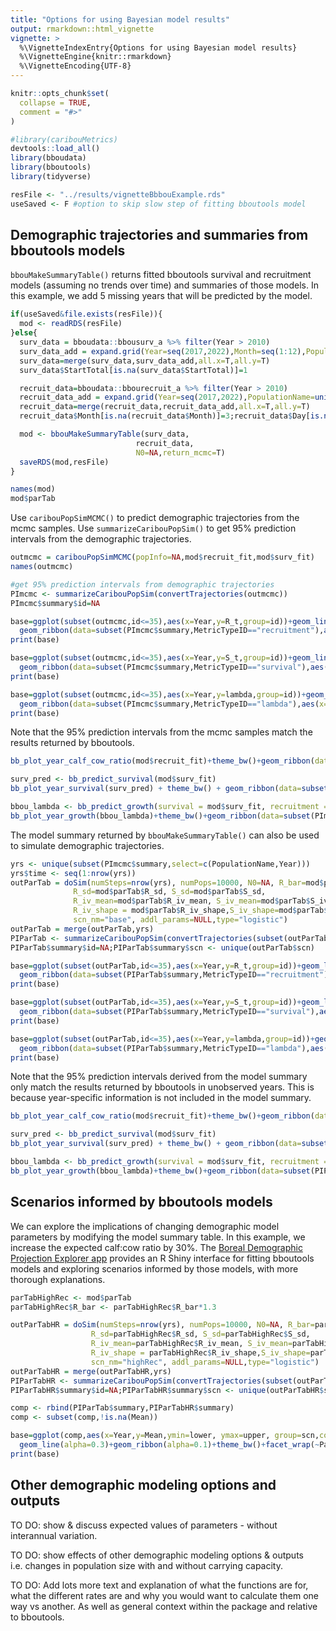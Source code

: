```yaml
---
title: "Options for using Bayesian model results"
output: rmarkdown::html_vignette
vignette: >
  %\VignetteIndexEntry{Options for using Bayesian model results}
  %\VignetteEngine{knitr::rmarkdown}
  %\VignetteEncoding{UTF-8}
---
```


```r
knitr::opts_chunk$set(
  collapse = TRUE,
  comment = "#>"
)
```

```r
#library(caribouMetrics)
devtools::load_all()
library(bboudata)
library(bboutools)
library(tidyverse)

resFile <- "../results/vignetteBbbouExample.rds"
useSaved <- F #option to skip slow step of fitting bboutools model
```

## Demographic trajectories and summaries from bboutools models

`bbouMakeSummaryTable()` returns fitted bboutools survival and recruitment models (assuming no trends over time) and summaries of those models. In this example, we add 5 missing years that will be predicted by the model. 
```r

if(useSaved&file.exists(resFile)){
  mod <- readRDS(resFile)
}else{
  surv_data = bboudata::bbousurv_a %>% filter(Year > 2010)
  surv_data_add = expand.grid(Year=seq(2017,2022),Month=seq(1:12),PopulationName=unique(surv_data$PopulationName))
  surv_data=merge(surv_data,surv_data_add,all.x=T,all.y=T)
  surv_data$StartTotal[is.na(surv_data$StartTotal)]=1

  recruit_data=bboudata::bbourecruit_a %>% filter(Year > 2010)
  recruit_data_add = expand.grid(Year=seq(2017,2022),PopulationName=unique(recruit_data$PopulationName))
  recruit_data=merge(recruit_data,recruit_data_add,all.x=T,all.y=T)
  recruit_data$Month[is.na(recruit_data$Month)]=3;recruit_data$Day[is.na(recruit_data$Day)]=15

  mod <- bbouMakeSummaryTable(surv_data,
                            recruit_data,
                            N0=NA,return_mcmc=T)
  saveRDS(mod,resFile)
}

names(mod)
mod$parTab
```                              

Use `caribouPopSimMCMC()` to predict demographic trajectories from the mcmc samples. Use `summarizeCaribouPopSim()` to get 95% prediction intervals from the demographic trajectories. 
```r
outmcmc = caribouPopSimMCMC(popInfo=NA,mod$recruit_fit,mod$surv_fit)
names(outmcmc)

#get 95% prediction intervals from demographic trajectories
PImcmc <- summarizeCaribouPopSim(convertTrajectories(outmcmc))
PImcmc$summary$id=NA
```

```r
base=ggplot(subset(outmcmc,id<=35),aes(x=Year,y=R_t,group=id))+geom_line(alpha=0.3)+theme_bw()+
  geom_ribbon(data=subset(PImcmc$summary,MetricTypeID=="recruitment"),aes(x=Year,y=Mean,ymin=lower,ymax=upper),alpha=0.1)
print(base)

base=ggplot(subset(outmcmc,id<=35),aes(x=Year,y=S_t,group=id))+geom_line(alpha=0.3)+theme_bw()+
  geom_ribbon(data=subset(PImcmc$summary,MetricTypeID=="survival"),aes(x=Year,y=Mean,ymin=lower,ymax=upper),alpha=0.1)
print(base)

base=ggplot(subset(outmcmc,id<=35),aes(x=Year,y=lambda,group=id))+geom_line(alpha=0.3)+theme_bw()+
  geom_ribbon(data=subset(PImcmc$summary,MetricTypeID=="lambda"),aes(x=Year,y=Mean,ymin=lower,ymax=upper),alpha=0.1)
print(base)
```

Note that the 95% prediction intervals from the mcmc samples match the results returned by bboutools.
```r
bb_plot_year_calf_cow_ratio(mod$recruit_fit)+theme_bw()+geom_ribbon(data=subset(PImcmc$summary,MetricTypeID=="recruitment"),aes(x=Year,y=Mean,ymin=lower,ymax=upper),alpha=0.1)

surv_pred <- bb_predict_survival(mod$surv_fit)
bb_plot_year_survival(surv_pred) + theme_bw() + geom_ribbon(data=subset(PImcmc$summary,MetricTypeID=="survival"),aes(x=Year,y=Mean,ymin=lower,ymax=upper),alpha=0.1)

bbou_lambda <- bb_predict_growth(survival = mod$surv_fit, recruitment = mod$recruit_fit)
bb_plot_year_growth(bbou_lambda)+theme_bw()+geom_ribbon(data=subset(PImcmc$summary,MetricTypeID=="lambda"),aes(x=Year,y=Mean,ymin=lower,ymax=upper),alpha=0.1)
```

The model summary returned by `bbouMakeSummaryTable()` can also be used to simulate demographic trajectories.
```r
yrs <- unique(subset(PImcmc$summary,select=c(PopulationName,Year)))
yrs$time <- seq(1:nrow(yrs))
outParTab = doSim(numSteps=nrow(yrs), numPops=10000, N0=NA, R_bar=mod$parTab$R_bar, S_bar=mod$parTab$S_bar,
              R_sd=mod$parTab$R_sd, S_sd=mod$parTab$S_sd,
              R_iv_mean=mod$parTab$R_iv_mean, S_iv_mean=mod$parTab$S_iv_mean,
              R_iv_shape = mod$parTab$R_iv_shape,S_iv_shape=mod$parTab$S_iv_shape,
              scn_nm="base", addl_params=NULL,type="logistic")
outParTab = merge(outParTab,yrs)
PIParTab <- summarizeCaribouPopSim(convertTrajectories(subset(outParTab,type=="samp")))
PIParTab$summary$id=NA;PIParTab$summary$scn <- unique(outParTab$scn)
```

```r
base=ggplot(subset(outParTab,id<=35),aes(x=Year,y=R_t,group=id))+geom_line(alpha=0.3)+theme_bw()+
  geom_ribbon(data=subset(PIParTab$summary,MetricTypeID=="recruitment"),aes(x=Year,y=Mean,ymin=lower,ymax=upper),alpha=0.1)
print(base)

base=ggplot(subset(outParTab,id<=35),aes(x=Year,y=S_t,group=id))+geom_line(alpha=0.3)+theme_bw()+
  geom_ribbon(data=subset(PIParTab$summary,MetricTypeID=="survival"),aes(x=Year,y=Mean,ymin=lower,ymax=upper),alpha=0.1)
print(base)

base=ggplot(subset(outParTab,id<=35),aes(x=Year,y=lambda,group=id))+geom_line(alpha=0.3)+theme_bw()+
  geom_ribbon(data=subset(PIParTab$summary,MetricTypeID=="lambda"),aes(x=Year,y=Mean,ymin=lower,ymax=upper),alpha=0.1)
print(base)
```

Note that the 95% prediction intervals derived from the model summary only match the results returned by bboutools in unobserved years. This is because year-specific information is not included in the model summary.
```r
bb_plot_year_calf_cow_ratio(mod$recruit_fit)+theme_bw()+geom_ribbon(data=subset(PIParTab$summary,MetricTypeID=="recruitment"),aes(x=Year,y=Mean,ymin=lower,ymax=upper),alpha=0.1)

surv_pred <- bb_predict_survival(mod$surv_fit)
bb_plot_year_survival(surv_pred) + theme_bw() + geom_ribbon(data=subset(PIParTab$summary,MetricTypeID=="survival"),aes(x=Year,y=Mean,ymin=lower,ymax=upper),alpha=0.1)

bbou_lambda <- bb_predict_growth(survival = mod$surv_fit, recruitment = mod$recruit_fit)
bb_plot_year_growth(bbou_lambda)+theme_bw()+geom_ribbon(data=subset(PIParTab$summary,MetricTypeID=="lambda"),aes(x=Year,y=Mean,ymin=lower,ymax=upper),alpha=0.1)
```

## Scenarios informed by bboutools models

We can explore the implications of changing demographic model parameters by modifying the model summary table. In this example, we increase the expected calf:cow ratio by 30%. The [Boreal Demographic Projection Explorer app](https://github.com/LandSciTech/CaribouDemographyBasicApp) provides an R Shiny interface for fitting bboutools models and exploring scenarios informed by those models, with more thorough explanations. 

```r
parTabHighRec <- mod$parTab
parTabHighRec$R_bar <- parTabHighRec$R_bar*1.3

outParTabHR = doSim(numSteps=nrow(yrs), numPops=10000, N0=NA, R_bar=parTabHighRec$R_bar, S_bar=parTabHighRec$S_bar,
                  R_sd=parTabHighRec$R_sd, S_sd=parTabHighRec$S_sd,
                  R_iv_mean=parTabHighRec$R_iv_mean, S_iv_mean=parTabHighRec$S_iv_mean,
                  R_iv_shape = parTabHighRec$R_iv_shape,S_iv_shape=parTabHighRec$S_iv_shape,
                  scn_nm="highRec", addl_params=NULL,type="logistic")
outParTabHR = merge(outParTabHR,yrs)
PIParTabHR <- summarizeCaribouPopSim(convertTrajectories(subset(outParTabHR,type=="samp")))
PIParTabHR$summary$id=NA;PIParTabHR$summary$scn <- unique(outParTabHR$scn)

comp <- rbind(PIParTab$summary,PIParTabHR$summary)
comp <- subset(comp,!is.na(Mean))
```

```r
base=ggplot(comp,aes(x=Year,y=Mean,ymin=lower, ymax=upper, group=scn,colour=scn,fill=scn))+
  geom_line(alpha=0.3)+geom_ribbon(alpha=0.1)+theme_bw()+facet_wrap(~Parameter)
print(base)

```

## Other demographic modeling options and outputs

TO DO: show & discuss expected values of parameters - without interannual variation.

TO DO: show effects of other demographic modeling options & outputs i.e. changes in population size with and without carrying capacity. 

TO DO: Add lots more text and explanation of what the functions are for, what the different rates are and why you would want to calculate them one way vs another. As well as general context within the package and relative to bboutools. 